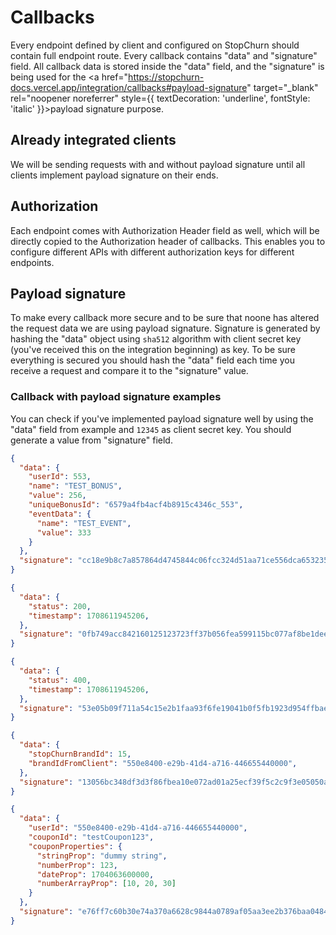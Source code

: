 # Callbacks

Every endpoint defined by client and configured on StopChurn should contain full endpoint route.
Every callback contains "data" and "signature" field. All callback data is stored inside the "data" field, and the "signature" is being used for the <a href="https://stopchurn-docs.vercel.app/integration/callbacks#payload-signature" target="_blank" rel="noopener noreferrer" style={{ textDecoration: 'underline', fontStyle: 'italic' }}>payload signature</a> purpose.

## Already integrated clients

We will be sending requests with and without payload signature until all clients implement payload signature on their ends.

## Authorization

Each endpoint comes with Authorization Header field as well, which will be directly copied to the Authorization header of callbacks. This enables you to configure different APIs with different authorization keys for different endpoints.

## Payload signature

To make every callback more secure and to be sure that noone has altered the request data we are using payload signature. Signature is generated by hashing the "data" object using `sha512` algorithm with client secret key (you've received this on the integration beginning) as key. To be sure everything is secured you should hash the "data" field each time you receive a request and compare it to the "signature" value.

### Callback with payload signature examples

You can check if you've implemented payload signature well by using the "data" field from example and `12345` as client secret key. You should generate a value from "signature" field.

```json
{
  "data": {
    "userId": 553,
    "name": "TEST_BONUS",
    "value": 256,
    "uniqueBonusId": "6579a4fb4acf4b8915c4346c_553",
    "eventData": {
      "name": "TEST_EVENT",
      "value": 333
    }
  },
  "signature": "cc18e9b8c7a857864d4745844c06fcc324d51aa71ce556dca65323512a4bd75f929fedf26aba516b105603c87a9f33f8b6cf908ebf4770fca4fc5a2f7998437b"
}

```

```json
{
  "data": {
    "status": 200,
    "timestamp": 1708611945206,
  },
  "signature": "0fb749acc842160125123723ff37b056fea599115bc077af8be1dee354db7aeafc3351ceb084ca30e2640257e0e8c370368a30d3aae2a3c88489039ed23709f7"
}

```

```json
{
  "data": {
    "status": 400,
    "timestamp": 1708611945206,
  },
  "signature": "53e05b09f711a54c15e2b1faa93f6fe19041b0f5fb1923d954ffbae974b2339eb5e7e5a352c45f05a70344a0bc4dcf3eda3b604450d049bec6cf40f2bdcb188f"
}

```

```json
{
  "data": {
    "stopChurnBrandId": 15,
    "brandIdFromClient": "550e8400-e29b-41d4-a716-446655440000",
  },
  "signature": "13056bc348df3d3f86fbea10e072ad01a25ecf39f5c2c9f3e05050a1f851e0e6ae8ee4a9153980da3922ff1ca0d722c5c42d714bc7f823684a26469314860b36"
}

```

```json
{
  "data": {
    "userId": "550e8400-e29b-41d4-a716-446655440000",
    "couponId": "testCoupon123",
    "couponProperties": {
      "stringProp": "dummy string",
      "numberProp": 123,
      "dateProp": 1704063600000,
      "numberArrayProp": [10, 20, 30]
    }
  },
  "signature": "e76ff7c60b30e74a370a6628c9844a0789af05aa3ee2b376baa0484eb505136da9902764eacc43cbf61908735a9408d77dd1c004a6b2ec4bb77e80c83c726877"
}

```